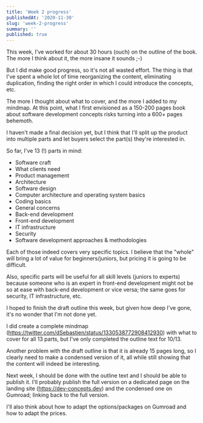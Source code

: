 ```yaml
---
title: 'Week 2 progress'
publishedAt: '2020-11-30'
slug: 'week-2-progress'
summary: ''
published: true
---
```


This week, I've worked for about 30 hours (ouch) on the outline of the book. The more I think about it, the more insane it sounds ;-)

But I did make good progress, so it's not all wasted effort. The thing is that I've spent a whole lot of time reorganizing the content, eliminating duplication, finding the right order in which I could introduce the concepts, etc.

The more I thought about what to cover, and the more I added to my mindmap. At this point, what I first envisioned as a 150-200 pages book about software development concepts risks turning into a 600+ pages behemoth.

I haven't made a final decision yet, but I think that I'll split up the product into multiple parts and let buyers select the part(s) they're interested in.

So far, I've 13 (!) parts in mind:

* Software craft
* What clients need
* Product management
* Architecture
* Software design
* Computer architecture and operating system basics
* Coding basics
* General concerns
* Back-end development
* Front-end development
* IT infrastructure
* Security
* Software development approaches & methodologies

Each of those indeed covers very specific topics. I believe that the "whole" will bring a lot of value for beginners/juniors, but pricing it is going to be difficult.

Also, specific parts will be useful for all skill levels (juniors to experts) because someone who is an expert in front-end development might not be so at ease with back-end development or vice versa; the same goes for security, IT infrastructure, etc.

I hoped to finish the draft outline this week, but given how deep I've gone, it's no wonder that I'm not done yet.

I did create a complete mindmap (https://twitter.com/dSebastien/status/1330538772908412930) with what to cover for all 13 parts, but I've only completed the outline text for 10/13.

<Tweet tweetLink="dSebastien/status/1330538772908412930" />

Another problem with the draft outline is that it is already 15 pages long, so I clearly need to make a condensed version of it, all while still showing that the content will indeed be interesting.

Next week, I should be done with the outline text and I should be able to publish it. I'll probably publish the full version on a dedicated page on the landing site (https://dev-concepts.dev) and the condensed one on Gumroad; linking back to the full version.

I'll also think about how to adapt the options/packages on Gumroad and how to adapt the prices.

<BlogPostSignature />
